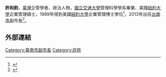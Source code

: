 {{Infobox_officeholder
| name = 許和鈞
| image name = 
| width = 
| now = 企管學者、政治人物
| period = 
| sex = 男
| Native place =
| party =
|nationality = {{ROC}}
| date of birth = 
| place of birth ={{ROC|臺灣}}
| date of death = 
| place of death =
| spouse = 
| religion  = 
| educate = 
*[[國立交通大學|國立交通大學]]管理科學學系學士(1980年)
*美國[[紐約大學|紐約大學]]企業管理碩士(1986年)
*美國[[紐約大學|紐約大學]]企業管理博士(1989年)
| past = 
*[[台灣中油|台灣中油]]監察(經濟部代表)<br>{{Color|blue|(2006年8月-2008年8月))}}
*財團法人同福文教基金會董事<br>{{Color|blue|(2002年10月-2007年4月))}}
*華僑商業銀行董事(行政院開發基金代表)
*英國[[雷丁大學|雷丁大學]]客座教授
*[[國立交通大學|國立交通大學]]管理科學學系副教授
*[[國立暨南國際大學|國立暨南國際大學]]管理學院院長
*[[國立交通大學|國立交通大學]]財務金融研究所教授
*[[國立交通大學|國立交通大學]]管理科學學系系主任
*[[國立交通大學|國立交通大學]]副校長
*[[國立暨南國際大學|國立暨南國際大學]]校長
*[[台南市|台南市]]副市長
}}
'''許和鈞'''{{BD|1958年}}，[[臺灣|臺灣]]企管學者、政治人物，[[國立交通大學|國立交通大學]]管理科學學系畢業、美國[[紐約大學|紐約大學]]企業管理碩士，1989年得到美國[[紐約大學|紐約大學]]企業管理博士學位<ref>{{Cite news|url=https://tfauedu.weebly.com/211032970220107382633177720171.html|title=副理事長  許和鈞|accessdate= 2020-09-23}}</ref>，2013年出任[[台南市|台南市]]副市長<ref>{{Cite news|url=https://www.epochtimes.com/b5/13/2/23/n3807460.htm|title=許和鈞出任台南市副市長|accessdate= 2013-02-23}}</ref>。

== 外部連結 ==
[[Category:臺南市副市長|Category:臺南市副市長]]
[[Category:許姓|Category:許姓]]
{{bio-stub}}